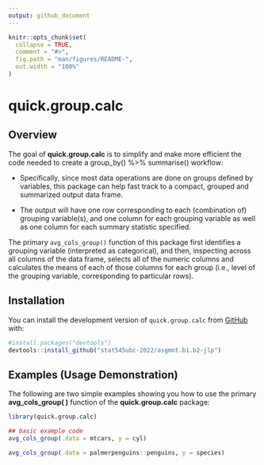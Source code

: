 ```yaml
---
output: github_document
---
```


<!-- README.md is generated from README.Rmd. Please edit that file -->

```r
knitr::opts_chunk$set(
  collapse = TRUE,
  comment = "#>",
  fig.path = "man/figures/README-",
  out.width = "100%"
)
```

# quick.group.calc

<!-- badges: start -->
<!-- badges: end -->

## Overview 

The goal of **quick.group.calc** is to simplify and make more efficient the code needed to create a group_by() %>% summarise() workflow:

-   Specifically, since most data operations are done on groups defined by variables, this package can help fast track to a compact, grouped and summarized output data frame. 

-   The output will have one row corresponding to each (combination of) grouping variable(s), and one column for each grouping variable as well as one column for each summary statistic specified. 

The primary `avg_cols_group()` function of this package first identifies a grouping variable (interpreted as categorical), and then, inspecting across all columns of the data frame, selects all of the numeric columns and calculates the means of each of those columns for each group (i.e., level of the grouping variable, corresponding to particular rows).


## Installation

You can install the development version of `quick.group.calc` from [GitHub](https://github.com/stat545ubc-2022/asgmt.b1.b2-jlp/tree/main/quick.group.calc) with:

```r
#install.packages("devtools")
devtools::install_github("stat545ubc-2022/asgmnt.b1.b2-jlp")
```


## Examples (Usage Demonstration)

The following are two simple examples showing you how to use the primary **avg_cols_group( )** function of the **quick.group.calc** package:

```r
library(quick.group.calc)

## basic example code
avg_cols_group(.data = mtcars, y = cyl)

avg_cols_group(.data = palmerpenguins::penguins, y = species)
```
